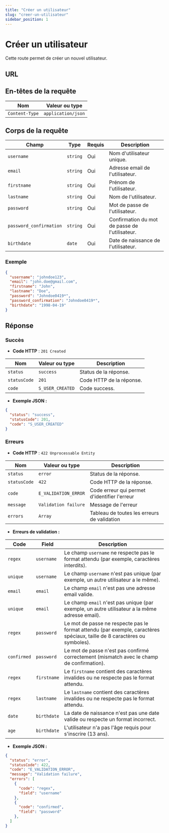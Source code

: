 ```yaml
---
title: "Créer un utilisateur"
slug: "creer-un-utilisateur"
sidebar_position: 1
---
```



# Créer un utilisateur

Cette route permet de créer un nouvel utilisateur.

## URL

<HttpMethod method="POST" route="/v1/user" />

## En-têtes de la requête

| Nom      |        Valeur ou type                  |
|-----------|------------------------------|
| `Content-Type`     | `application/json`            |

## Corps de la requête

| Champ            | Type     | Requis | Description                           |
|------------------|----------|--------|---------------------------------------|
| `username`       | `string` | Oui    | Nom d'utilisateur unique.            |
| `email`          | `string` | Oui    | Adresse email de l'utilisateur.      |
| `firstname`       | `string` | Oui    | Prénom de l'utilisateur.       |
| `lastname`       | `string` | Oui    | Nom de l'utilisateur.       |
| `password`       | `string` | Oui    | Mot de passe de l'utilisateur.       |
| `password_confirmation`       | `string` | Oui    | Confirmation du mot de passe de l'utilisateur.       |
| `birthdate`       | `date` | Oui    | Date de naissance de l'utilisateur.       |

### Exemple

```json
{
  "username": "johndoe123",
  "email": "john.doe@gmail.com",
  "firstname": "John",
  "lastname": "Doe",
  "password": "Johndoe0419*",
  "password_confirmation": "Johndoe0419*",
  "birthdate": "1998-04-19"
}
```

## Réponse

### Succès

- **Code HTTP** : `201 Created`

| Nom      |        Valeur ou type                  | Description                                         |
|-----------|------------------------------|-----------------------------------------------------|
| `status`     | `success`            | Status de la réponse.               |
| `statusCode`     | `201`          | Code HTTP de la réponse. |
| `code`     | `S_USER_CREATED`        | Code success.                |

- **Exemple JSON :**

```json
{
  "status": "success",
  "statusCode": 201,
  "code": "S_USER_CREATED"
}
```

### Erreurs

- **Code HTTP** : `422 Unprocessable Entity`

| Nom      |        Valeur   ou type               | Description                                         |
|-----------|------------------------------|-----------------------------------------------------|
| `status`     | `error`            | Status de la réponse.               |
| `statusCode`     | `422`          | Code HTTP de la réponse. |
| `code`     | `E_VALIDATION_ERROR`        | Code erreur qui permet d'identifier l'erreur                |
| `message`     | `Validation failure`        | Message de l'erreur     |
| `errors`     | `Array`        | Tableau de toutes les erreurs de validation     |

- **Erreurs de validation :**

| **Code**       | **Field**    | **Description**                                                                 |
|----------------|--------------|---------------------------------------------------------------------------------|
| `regex`        | `username`   | Le champ `username` ne respecte pas le format attendu (par exemple, caractères interdits). |
| `unique`        | `username`   | Le champ `username` n'est pas unique (par exemple, un autre utilisateur a le même). |
| `email`        | `email`      | Le champ `email` n'est pas une adresse email valide.                             |
| `unique`        | `email`      | Le champ `email` n'est pas unique (par exemple, un autre utilisateur a la même adresse email).                             |
| `regex`    | `password`   | Le mot de passe ne respecte pas le format attendu (par exemple, caractères spéciaux, taille de 8 caractères ou symboles). |
| `confirmed`    | `password`   | Le mot de passe n'est pas confirmé correctement (mismatch avec le champ de confirmation). |
| `regex`        | `firstname`  | Le `firstname` contient des caractères invalides ou ne respecte pas le format attendu. |
| `regex`        | `lastname`   | Le `lastname` contient des caractères invalides ou ne respecte pas le format attendu. |
| `date`         | `birthdate`  | La date de naissance n'est pas une date valide ou respecte un format incorrect. |
| `age`         | `birthdate`  | L'utilisateur n'a pas l'âge requis pour s'inscrire (13 ans). |


- **Exemple JSON :**

```json
{
  "status": "error",
  "statusCode": 422,
  "code": "E_VALIDATION_ERROR",
  "message": "Validation failure",
  "errors": [
    {
      "code": "regex",
      "field": "username"
    },
    {
      "code": "confirmed",
      "field": "password"
    },
  ]
}
```
